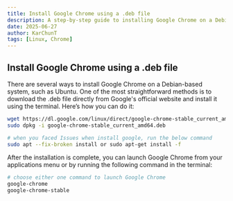```yaml
---
title: Install Google Chrome using a .deb file
description: A step-by-step guide to installing Google Chrome on a Debian-based system using a .deb file.
date: 2025-06-27
author: KarChunT
tags: [Linux, Chrome]
---
```


## Install Google Chrome using a .deb file

There are several ways to install Google Chrome on a Debian-based system, such as Ubuntu. One of the most straightforward methods is to download the .deb file directly from Google's official website and install it using the terminal. Here’s how you can do it:

```bash
wget https://dl.google.com/linux/direct/google-chrome-stable_current_amd64.deb
sudo dpkg -i google-chrome-stable_current_amd64.deb

# when you faced Issues when install google, run the below command
sudo apt --fix-broken install or sudo apt-get install -f
```

After the installation is complete, you can launch Google Chrome from your applications menu or by running the following command in the terminal:

```bash
# choose either one command to launch Google Chrome
google-chrome
google-chrome-stable
```
<Comments />
